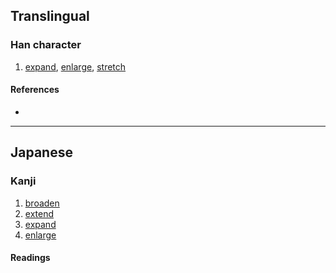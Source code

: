 {{character info/new}}
==Translingual==
{{Han simplified forms|擴|拡|扩}}

===Han character===
{{Han char|rn=64|rad=手|as=05|sn=8|four=|canj=QII|ids=⿰扌広}}

# [[expand]], [[enlarge]], [[stretch]]

====References====
* {{Han ref|kx=0427.161|dkj=11985|dj=0776.120|hdz=31857.021|uh=62E1|ud=25313}}

----

==Japanese==
{{ja-kanji forms|拡|擴}}

===Kanji===
{{ja-kanji|grade=6|rs=手05|style=s|kyu=擴}}

# [[broaden]]
# [[extend]]
# [[expand]]
# [[enlarge]]

====Readings====
{{ja-readings
|goon=かく
|kanon=かく
|kun=ひろ-がる, ひろ-げる, ひろめる
}}